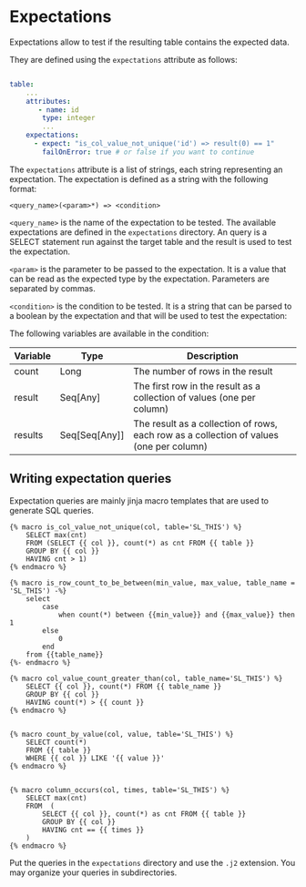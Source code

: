 # Expectations

Expectations allow to test if the resulting table contains the expected data.

They are defined using the `expectations` attribute as follows:

```yaml

table:
    ...
    attributes:
       - name: id
        type: integer
        ...
    expectations:
      - expect: "is_col_value_not_unique('id') => result(0) == 1"
        failOnError: true # or false if you want to continue

```

The `expectations` attribute is a list of strings, each string representing an expectation. The expectation is defined as a string with the following format:

```
<query_name>(<param>*) => <condition>
```

`<query_name>` is the name of the expectation to be tested. The available expectations are defined in the `expectations` directory. An query is a SELECT statement run against the target table and the result is used to test the expectation.

`<param>` is the parameter to be passed to the expectation. It is a value that can be read as the expected type by the expectation. Parameters are separated by commas.

`<condition>` is the condition to be tested. It is a string that can be parsed to a boolean by the expectation and that will be used to test the expectation:

The following variables are available in the condition:

|Variable|Type|Description
|---|---|---
count|Long|The number of rows in the result
result|Seq[Any]|The first row in the result as a collection of values (one per column)
results|Seq[Seq[Any]]|The result as a collection of rows, each row as a collection of values (one per column)

## Writing expectation queries

Expectation queries are mainly jinja macro templates that are used to generate SQL queries.

```jinja
{% macro is_col_value_not_unique(col, table='SL_THIS') %}
    SELECT max(cnt)
    FROM (SELECT {{ col }}, count(*) as cnt FROM {{ table }}
    GROUP BY {{ col }}
    HAVING cnt > 1)
{% endmacro %}

{% macro is_row_count_to_be_between(min_value, max_value, table_name = 'SL_THIS') -%}
    select
        case
            when count(*) between {{min_value}} and {{max_value}} then 1
        else
            0
        end
    from {{table_name}}
{%- endmacro %}

{% macro col_value_count_greater_than(col, table_name='SL_THIS') %}
    SELECT {{ col }}, count(*) FROM {{ table_name }}
    GROUP BY {{ col }}
    HAVING count(*) > {{ count }}
{% endmacro %}


{% macro count_by_value(col, value, table='SL_THIS') %}
    SELECT count(*)
    FROM {{ table }}
    WHERE {{ col }} LIKE '{{ value }}'
{% endmacro %}


{% macro column_occurs(col, times, table='SL_THIS') %}
    SELECT max(cnt)
    FROM  (
        SELECT {{ col }}, count(*) as cnt FROM {{ table }}
        GROUP BY {{ col }}
        HAVING cnt == {{ times }}
    )
{% endmacro %}
```


Put the queries in the `expectations` directory and use the `.j2` extension.
You may organize your queries in subdirectories.

